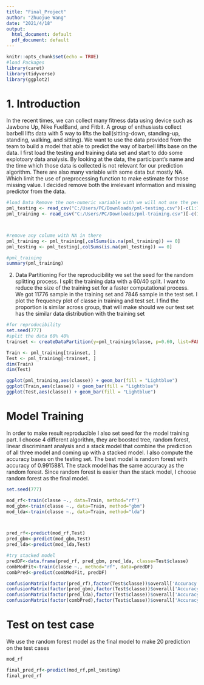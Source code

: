 ```yaml
---
title: "Final_Project"
author: "Zhuojue Wang"
date: "2021/4/18"
output:
  html_document: default
  pdf_document: default
---
```


```r
knitr::opts_chunk$set(echo = TRUE)
#load Packages
library(caret)
library(tidyverse)
library(ggplot2)
```


# 1. Introduction

In the recent times, we can collect many fitness data using device such as Jawbone Up, Nike FuelBand, and Fitbit. A group of enthusiasts collect barbell lifts data with 5 way to lifts the ball(sitting-down, standing-up, standing, walking, and sitting). We want to use the data provided from the team to build a model that able to predict the way of barbell lifts base on the data. I first load the testing and training data set and start to ddo some explotoary data analysis. By looking at the data, the participant's name and the time which those data is collected is not relevant for our prediction algorithm. There are also many variable with some data but mostly NA. Which limit the use of preprocessing function to make estimate for those missing value. I decided remove both the irrelevant information and missing predictor from the data. 
```r
#load Data Remove the non-numeric variable with we will not use the person and time of the exercise as predictor
pml_testing <- read_csv("C:/Users/PC/Downloads/pml-testing.csv")[-c(1:7)]
pml_training <- read_csv("C:/Users/PC/Downloads/pml-training.csv")[-c(1:7)]



#remove any colume with NA in there
pml_training <- pml_training[,colSums(is.na(pml_training)) == 0]
pml_testing <- pml_testing[,colSums(is.na(pml_testing)) == 0]

#pml_training
summary(pml_training)


```
2. Data Partitioning
For the reproducibility we set the seed for the random splitting process. I split the training data with a 60/40 split. I want to reduce the size of the training set for a faster computational process. We got 11776 sample in the training set and 7846 sample in the test set. I plot the frequency plot of classe in training and test set. I find the proportion is similar across group, that will make should we our test set has the similar data distribution with the training set
```r
#for reproducibility
set.seed(777)
#split the data 60% 40%
trainset <- createDataPartition(y=pml_training$classe, p=0.60, list=FALSE)

Train <- pml_training[trainset, ] 
Test <- pml_training[-trainset, ]
dim(Train)
dim(Test)

ggplot(pml_training,aes(classe)) + geom_bar(fill = "Lightblue")
ggplot(Train,aes(classe)) + geom_bar(fill = "Lightblue")
ggplot(Test,aes(classe)) + geom_bar(fill = "Lightblue")
```

# Model Training

In order to make result reproducible I also set seed for the model training part. I choose 4 different algorithm, they are boosted tree, random forest, linear discriminant analysis and a stack model that combine the prediction of all three model and coming up with a stacked model. I also compute the accuracy bases on the testing set. The best model is random forest with accuracy of 0.9915881. The stack model has the same accuracy as the random forest. Since random forest is easier than the stack model, I choose random forest as the final model.
```r
set.seed(777)

mod_rf<-train(classe ~., data=Train, method="rf")  
mod_gbm<-train(classe ~., data=Train, method="gbm")  
mod_lda<-train(classe ~., data=Train, method="lda")



pred_rf<-predict(mod_rf,Test)  
pred_gbm<-predict(mod_gbm,Test)  
pred_lda<-predict(mod_lda,Test)

```

```r
#try stacked model
predDF<-data.frame(pred_rf, pred_gbm, pred_lda, classe=Test$classe)
combModFit<-train(classe ~., method="rf", data=predDF)  
combPred<-predict(combModFit, predDF)

```

```r
confusionMatrix(factor(pred_rf),factor(Test$classe))$overall['Accuracy']  
confusionMatrix(factor(pred_gbm),factor(Test$classe))$overall['Accuracy']
confusionMatrix(factor(pred_lda),factor(Test$classe))$overall['Accuracy']
confusionMatrix(factor(combPred),factor(Test$classe))$overall['Accuracy']
```
# Test on test case
We use the random forest model as the final model to make 20 prediction on the test cases
```r
mod_rf

final_pred_rf<-predict(mod_rf,pml_testing)  
final_pred_rf
```








